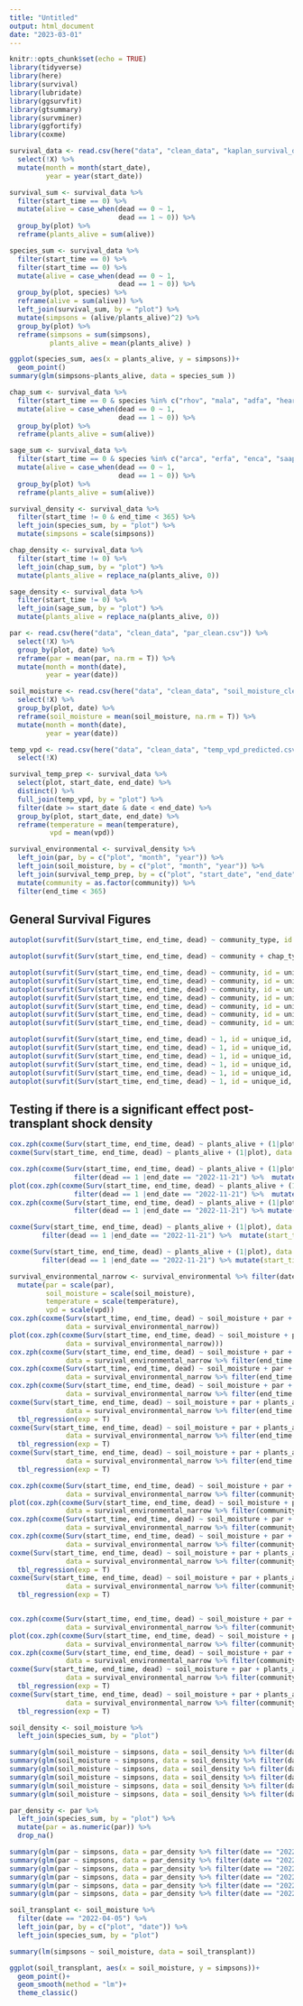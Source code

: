 ```yaml
---
title: "Untitled"
output: html_document
date: "2023-03-01"
---
```


```r
knitr::opts_chunk$set(echo = TRUE)
library(tidyverse)
library(here)
library(survival)
library(lubridate)
library(ggsurvfit)
library(gtsummary)
library(survminer)
library(ggfortify)
library(coxme)
```

```r
survival_data <- read.csv(here("data", "clean_data", "kaplan_survival_data.csv")) %>% 
  select(!X) %>% 
  mutate(month = month(start_date),
         year = year(start_date))

survival_sum <- survival_data %>% 
  filter(start_time == 0) %>% 
  mutate(alive = case_when(dead == 0 ~ 1,
                           dead == 1 ~ 0)) %>% 
  group_by(plot) %>% 
  reframe(plants_alive = sum(alive))

species_sum <- survival_data %>% 
  filter(start_time == 0) %>% 
  filter(start_time == 0) %>% 
  mutate(alive = case_when(dead == 0 ~ 1,
                           dead == 1 ~ 0)) %>%
  group_by(plot, species) %>% 
  reframe(alive = sum(alive)) %>% 
  left_join(survival_sum, by = "plot") %>%
  mutate(simpsons = (alive/plants_alive)^2) %>% 
  group_by(plot) %>% 
  reframe(simpsons = sum(simpsons),
          plants_alive = mean(plants_alive) )

ggplot(species_sum, aes(x = plants_alive, y = simpsons))+
  geom_point()
summary(glm(simpsons~plants_alive, data = species_sum ))

chap_sum <- survival_data %>% 
  filter(start_time == 0 & species %in% c("rhov", "mala", "adfa", "hear", "rhil", "cecu", "ceol"))%>% 
  mutate(alive = case_when(dead == 0 ~ 1,
                           dead == 1 ~ 0)) %>% 
  group_by(plot) %>% 
  reframe(plants_alive = sum(alive))

sage_sum <- survival_data %>% 
  filter(start_time == 0 & species %in% c("arca", "erfa", "enca", "saap", "sale", "same"))%>% 
  mutate(alive = case_when(dead == 0 ~ 1,
                           dead == 1 ~ 0)) %>% 
  group_by(plot) %>% 
  reframe(plants_alive = sum(alive))

survival_density <- survival_data %>% 
  filter(start_time != 0 & end_time < 365) %>% 
  left_join(species_sum, by = "plot") %>% 
  mutate(simpsons = scale(simpsons))

chap_density <- survival_data %>% 
  filter(start_time != 0) %>% 
  left_join(chap_sum, by = "plot") %>% 
  mutate(plants_alive = replace_na(plants_alive, 0))

sage_density <- survival_data %>% 
  filter(start_time != 0) %>% 
  left_join(sage_sum, by = "plot") %>% 
  mutate(plants_alive = replace_na(plants_alive, 0))

par <- read.csv(here("data", "clean_data", "par_clean.csv")) %>% 
  select(!X) %>% 
  group_by(plot, date) %>% 
  reframe(par = mean(par, na.rm = T)) %>% 
  mutate(month = month(date),
         year = year(date))

soil_moisture <- read.csv(here("data", "clean_data", "soil_moisture_clean.csv")) %>% 
  select(!X) %>%
  group_by(plot, date) %>% 
  reframe(soil_moisture = mean(soil_moisture, na.rm = T)) %>% 
  mutate(month = month(date),
         year = year(date))

temp_vpd <- read.csv(here("data", "clean_data", "temp_vpd_predicted.csv")) %>% 
  select(!X)

survival_temp_prep <- survival_data %>% 
  select(plot, start_date, end_date) %>% 
  distinct() %>% 
  full_join(temp_vpd, by = "plot") %>% 
  filter(date >= start_date & date < end_date) %>% 
  group_by(plot, start_date, end_date) %>% 
  reframe(temperature = mean(temperature),
          vpd = mean(vpd))

survival_environmental <- survival_density %>% 
  left_join(par, by = c("plot", "month", "year")) %>% 
  left_join(soil_moisture, by = c("plot", "month", "year")) %>% 
  left_join(survival_temp_prep, by = c("plot", "start_date", "end_date")) %>% 
  mutate(community = as.factor(community)) %>% 
  filter(end_time < 365)
```

## General Survival Figures

```r
autoplot(survfit(Surv(start_time, end_time, dead) ~ community_type, id = unique_id, data = survival_data)) + ylim(0,1)

autoplot(survfit(Surv(start_time, end_time, dead) ~ community + chap_type, id = unique_id, data = survival_environmental_chap))

autoplot(survfit(Surv(start_time, end_time, dead) ~ community, id = unique_id, data = survival_data %>% filter(species == "rhov")))
autoplot(survfit(Surv(start_time, end_time, dead) ~ community, id = unique_id, data = survival_data %>% filter(species == "adfa")))
autoplot(survfit(Surv(start_time, end_time, dead) ~ community, id = unique_id, data = survival_data %>% filter(species == "mala")))
autoplot(survfit(Surv(start_time, end_time, dead) ~ community, id = unique_id, data = survival_data %>% filter(species == "ceol")))
autoplot(survfit(Surv(start_time, end_time, dead) ~ community, id = unique_id, data = survival_data %>% filter(species == "cecu")))
autoplot(survfit(Surv(start_time, end_time, dead) ~ community, id = unique_id, data = survival_data %>% filter(species == "hear")))
autoplot(survfit(Surv(start_time, end_time, dead) ~ community, id = unique_id, data = survival_data %>% filter(species == "rhil")))

autoplot(survfit(Surv(start_time, end_time, dead) ~ 1, id = unique_id, data = survival_data %>% filter(species == "arca"))) + ylim(0,1)
autoplot(survfit(Surv(start_time, end_time, dead) ~ 1, id = unique_id, data = survival_data %>% filter(species == "erfa"))) + ylim(0,1)
autoplot(survfit(Surv(start_time, end_time, dead) ~ 1, id = unique_id, data = survival_data %>% filter(species == "enca"))) + ylim(0,1)
autoplot(survfit(Surv(start_time, end_time, dead) ~ 1, id = unique_id, data = survival_data %>% filter(species == "sale"))) + ylim(0,1)
autoplot(survfit(Surv(start_time, end_time, dead) ~ 1, id = unique_id, data = survival_data %>% filter(species == "saap"))) + ylim(0,1)
autoplot(survfit(Surv(start_time, end_time, dead) ~ 1, id = unique_id, data = survival_data %>% filter(species == "same"))) + ylim(0,1)
```
## Testing if there is a significant effect post-transplant shock density


```r
cox.zph(coxme(Surv(start_time, end_time, dead) ~ plants_alive + (1|plot), data = survival_density %>% filter(dead == 1 |end_date == "2022-11-21") %>% mutate(start_time = 0)))
coxme(Surv(start_time, end_time, dead) ~ plants_alive + (1|plot), data = survival_density %>% filter(dead == 1 |end_date == "2022-11-21") %>% mutate(start_time = 0)) %>%  tbl_regression(exp = T)

cox.zph(coxme(Surv(start_time, end_time, dead) ~ plants_alive + (1|plot), data = survival_density %>% filter(community_type == "sage") %>%
                filter(dead == 1 |end_date == "2022-11-21") %>%  mutate(start_time = 0)))
plot(cox.zph(coxme(Surv(start_time, end_time, dead) ~ plants_alive + (1|plot), data = survival_density %>% filter(community_type == "sage") %>%
                filter(dead == 1 |end_date == "2022-11-21") %>%  mutate(start_time = 0))))
cox.zph(coxme(Surv(start_time, end_time, dead) ~ plants_alive + (1|plot), data = survival_density %>% filter(community_type == "chap") %>%
                filter(dead == 1 |end_date == "2022-11-21") %>% mutate(start_time = 0)))

coxme(Surv(start_time, end_time, dead) ~ plants_alive + (1|plot), data = survival_density %>% filter(community_type == "sage") %>% 
        filter(dead == 1 |end_date == "2022-11-21") %>%  mutate(start_time = 0)) %>% tbl_regression(exp = T)

coxme(Surv(start_time, end_time, dead) ~ plants_alive + (1|plot), data = survival_density %>% filter(community_type == "chap") %>% 
        filter(dead == 1 |end_date == "2022-11-21") %>% mutate(start_time = 0)) %>% tbl_regression(exp = T)
```

```r
survival_environmental_narrow <- survival_environmental %>% filter(date.y != "2022-06-09") %>% 
  mutate(par = scale(par),
         soil_moisture = scale(soil_moisture),
         temperature = scale(temperature),
         vpd = scale(vpd))
cox.zph(coxme(Surv(start_time, end_time, dead) ~ soil_moisture + par + plants_alive + (1|plot),
              data = survival_environmental_narrow))
plot(cox.zph(coxme(Surv(start_time, end_time, dead) ~ soil_moisture + par + plants_alive + (1|plot),
              data = survival_environmental_narrow)))
cox.zph(coxme(Surv(start_time, end_time, dead) ~ soil_moisture + par + plants_alive + (1|plot),
              data = survival_environmental_narrow %>% filter(end_time <240)))
cox.zph(coxme(Surv(start_time, end_time, dead) ~ soil_moisture + par + plants_alive + (1|plot),
              data = survival_environmental_narrow %>% filter(end_time > 240 & end_time < 280)))
cox.zph(coxme(Surv(start_time, end_time, dead) ~ soil_moisture + par + plants_alive + (1|plot),
              data = survival_environmental_narrow %>% filter(end_time > 280)))
coxme(Surv(start_time, end_time, dead) ~ soil_moisture + par + plants_alive + (1|plot),
              data = survival_environmental_narrow %>% filter(end_time <240)) %>% 
  tbl_regression(exp = T)
coxme(Surv(start_time, end_time, dead) ~ soil_moisture + par + plants_alive + (1|plot),
              data = survival_environmental_narrow %>% filter(end_time > 240 & end_time < 280)) %>% 
  tbl_regression(exp = T)
coxme(Surv(start_time, end_time, dead) ~ soil_moisture + par + plants_alive + (1|plot),
              data = survival_environmental_narrow %>% filter(end_time > 280)) %>% 
  tbl_regression(exp = T)

cox.zph(coxme(Surv(start_time, end_time, dead) ~ soil_moisture + par + plants_alive + (1|plot),
              data = survival_environmental_narrow %>% filter(community_type == "sage" & end_time > 204)))
plot(cox.zph(coxme(Surv(start_time, end_time, dead) ~ soil_moisture + par + plants_alive + (1|plot),
              data = survival_environmental_narrow %>% filter(community_type == "sage" & end_time > 204))))
cox.zph(coxme(Surv(start_time, end_time, dead) ~ soil_moisture + par + plants_alive + (1|plot),
              data = survival_environmental_narrow %>% filter(community_type == "sage"& end_time >204 & end_time < 280)))
cox.zph(coxme(Surv(start_time, end_time, dead) ~ soil_moisture + par + plants_alive + (1|plot),
              data = survival_environmental_narrow %>% filter(community_type == "sage"& end_time > 280)))
coxme(Surv(start_time, end_time, dead) ~ soil_moisture + par + plants_alive + (1|plot),
              data = survival_environmental_narrow %>% filter(community_type == "sage"& end_time > 204 & end_time <280)) %>% 
  tbl_regression(exp = T)
coxme(Surv(start_time, end_time, dead) ~ soil_moisture + par + plants_alive + (1|plot),
              data = survival_environmental_narrow %>% filter(community_type == "sage" & end_time >280)) %>%
  tbl_regression(exp = T)


cox.zph(coxme(Surv(start_time, end_time, dead) ~ soil_moisture + par + plants_alive + (1|plot),
              data = survival_environmental_narrow %>% filter(community_type == "chap")))
plot(cox.zph(coxme(Surv(start_time, end_time, dead) ~ soil_moisture + par + plants_alive + (1|plot),
              data = survival_environmental_narrow %>% filter(community_type == "chap"))))
cox.zph(coxme(Surv(start_time, end_time, dead) ~ soil_moisture + par + plants_alive + (1|plot),
              data = survival_environmental_narrow %>% filter(community_type == "chap" & end_time < 280)))
coxme(Surv(start_time, end_time, dead) ~ soil_moisture + par + plants_alive + (1|plot),
              data = survival_environmental_narrow %>% filter(community_type == "chap" & end_time < 280)) %>% 
  tbl_regression(exp = T)
coxme(Surv(start_time, end_time, dead) ~ soil_moisture + par + plants_alive + (1|plot),
              data = survival_environmental_narrow %>% filter(community_type == "chap" & end_time > 280)) %>% 
  tbl_regression(exp = T)

```

```r
soil_density <- soil_moisture %>% 
  left_join(species_sum, by = "plot")

summary(glm(soil_moisture ~ simpsons, data = soil_density %>% filter(date == "2022-05-06")))
summary(glm(soil_moisture ~ simpsons, data = soil_density %>% filter(date == "2022-06-09")))
summary(glm(soil_moisture ~ simpsons, data = soil_density %>% filter(date == "2022-07-15")))
summary(glm(soil_moisture ~ simpsons, data = soil_density %>% filter(date == "2022-09-08")))
summary(glm(soil_moisture ~ simpsons, data = soil_density %>% filter(date == "2022-10-19")))
summary(glm(soil_moisture ~ simpsons, data = soil_density %>% filter(date == "2022-11-21")))

par_density <- par %>% 
  left_join(species_sum, by = "plot") %>% 
  mutate(par = as.numeric(par)) %>% 
  drop_na()

summary(glm(par ~ simpsons, data = par_density %>% filter(date == "2022-05-06")))
summary(glm(par ~ simpsons, data = par_density %>% filter(date == "2022-06-09")))
summary(glm(par ~ simpsons, data = par_density %>% filter(date == "2022-07-15")))
summary(glm(par ~ simpsons, data = par_density %>% filter(date == "2022-09-08")))
summary(glm(par ~ simpsons, data = par_density %>% filter(date == "2022-10-19")))
summary(glm(par ~ simpsons, data = par_density %>% filter(date == "2022-11-21")))
```

```r
soil_transplant <- soil_moisture %>% 
  filter(date == "2022-04-05") %>% 
  left_join(par, by = c("plot", "date")) %>% 
  left_join(species_sum, by = "plot")

summary(lm(simpsons ~ soil_moisture, data = soil_transplant))

ggplot(soil_transplant, aes(x = soil_moisture, y = simpsons))+
  geom_point()+ 
  geom_smooth(method = "lm")+
  theme_classic()
```







